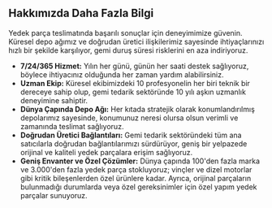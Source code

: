 ## Hakkımızda Daha Fazla Bilgi

Yedek parça teslimatında başarılı sonuçlar için deneyimimize güvenin. Küresel depo ağımız ve doğrudan üretici ilişkilerimiz sayesinde ihtiyaçlarınızı hızlı bir şekilde karşılıyor, gemi duruş süresi risklerini en aza indiriyoruz.

- **7/24/365 Hizmet:** Yılın her günü, günün her saati destek sağlıyoruz, böylece ihtiyacınız olduğunda her zaman yardım alabilirsiniz.
- **Uzman Ekip:** Küresel ekibimizdeki 10 profesyonelin her biri teknik bir dereceye sahip olup, gemi tedarik sektöründe 10 yılı aşkın uzmanlık deneyimine sahiptir.
- **Dünya Çapında Depo Ağı:** Her kıtada stratejik olarak konumlandırılmış depolarımız sayesinde, konumunuz neresi olursa olsun verimli ve zamanında teslimat sağlıyoruz.
- **Doğrudan Üretici Bağlantıları:** Gemi tedarik sektöründeki tüm ana satıcılarla doğrudan bağlantılarımızı sürdürüyor, geniş bir yelpazede orijinal ve kaliteli yedek parçalara erişim sağlıyoruz.
- **Geniş Envanter ve Özel Çözümler:** Dünya çapında 100'den fazla marka ve 3.000'den fazla yedek parça stokluyoruz; vinçler ve dizel motorlar gibi kritik bileşenlerden özel ürünlere kadar. Ayrıca, orijinal parçaların bulunmadığı durumlarda veya özel gereksinimler için özel yapım yedek parçalar sunuyoruz.
